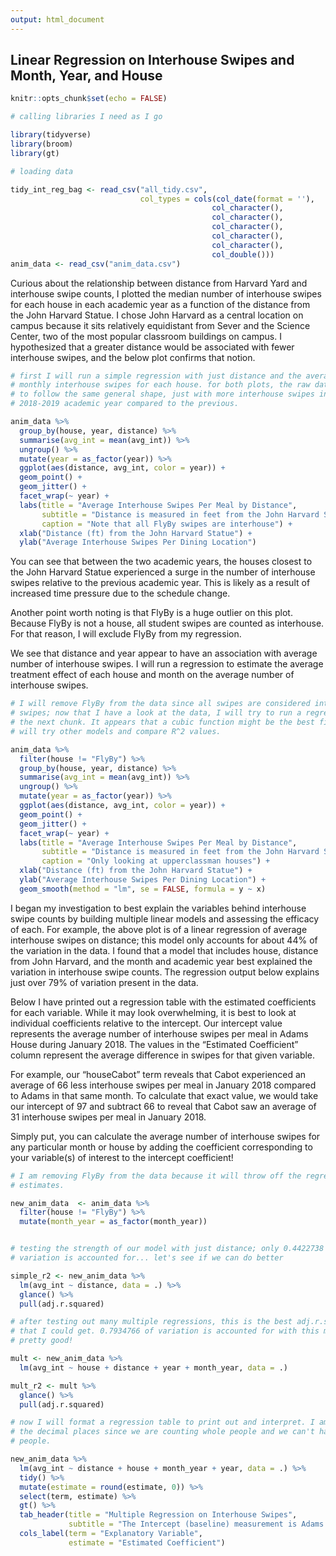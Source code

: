 ```yaml
---
output: html_document
---
```


## Linear Regression on Interhouse Swipes and Month, Year, and House

```r
knitr::opts_chunk$set(echo = FALSE)

# calling libraries I need as I go

library(tidyverse)
library(broom)
library(gt)

# loading data

tidy_int_reg_bag <- read_csv("all_tidy.csv",
                             col_types = cols(col_date(format = ''),
                                             col_character(),
                                             col_character(),
                                             col_character(),
                                             col_character(),
                                             col_character(),
                                             col_double()))
anim_data <- read_csv("anim_data.csv")

```

Curious about the relationship between distance from Harvard Yard and interhouse swipe counts, I plotted the median number of interhouse swipes for each house in each academic year as a function of the distance from the John Harvard Statue. I chose John Harvard as a central location on campus because it sits relatively equidistant from Sever and the Science Center, two of the most popular classroom buildings on campus. I hypothesized that a greater distance would be associated with fewer interhouse swipes, and the below plot confirms that notion.

```r

# first I will run a simple regression with just distance and the average
# monthly interhouse swipes for each house. for both plots, the raw data appears
# to follow the same general shape, just with more interhouse swipes in the
# 2018-2019 academic year compared to the previous.

anim_data %>% 
  group_by(house, year, distance) %>% 
  summarise(avg_int = mean(avg_int)) %>% 
  ungroup() %>% 
  mutate(year = as_factor(year)) %>% 
  ggplot(aes(distance, avg_int, color = year)) +
  geom_point() +
  geom_jitter() +
  facet_wrap(~ year) +
  labs(title = "Average Interhouse Swipes Per Meal by Distance",
       subtitle = "Distance is measured in feet from the John Harvard Statue",
       caption = "Note that all FlyBy swipes are interhouse") +
  xlab("Distance (ft) from the John Harvard Statue") +
  ylab("Average Interhouse Swipes Per Dining Location")

```

You can see that between the two academic years, the houses closest to the John Harvard Statue experienced a surge in the number of interhouse swipes relative to the previous academic year. This is likely as a result of increased time pressure due to the schedule change. 

Another point worth noting is that FlyBy is a huge outlier on this plot. Because FlyBy is not a house, all student swipes are counted as interhouse. For that reason, I will exclude FlyBy from my regression.

We see that distance and year appear to have an association with average number of interhouse swipes. I will run a regression to estimate the average treatment effect of each house and month on the average number of interhouse swipes.

```r

# I will remove FlyBy from the data since all swipes are considered interhouse
# swipes; now that I have a look at the data, I will try to run a regression in
# the next chunk. It appears that a cubic function might be the best fit, but I
# will try other models and compare R^2 values.

anim_data %>% 
  filter(house != "FlyBy") %>% 
  group_by(house, year, distance) %>% 
  summarise(avg_int = mean(avg_int)) %>% 
  ungroup() %>% 
  mutate(year = as_factor(year)) %>% 
  ggplot(aes(distance, avg_int, color = year)) +
  geom_point() +
  geom_jitter() +
  facet_wrap(~ year) +
  labs(title = "Average Interhouse Swipes Per Meal by Distance",
       subtitle = "Distance is measured in feet from the John Harvard Statue",
       caption = "Only looking at upperclassman houses") +
  xlab("Distance (ft) from the John Harvard Statue") +
  ylab("Average Interhouse Swipes Per Dining Location") +
  geom_smooth(method = "lm", se = FALSE, formula = y ~ x)

```

I began my investigation to best explain the variables behind interhouse swipe counts by building multiple linear models and assessing the efficacy of each. For example, the above plot is of a linear regression of average interhouse swipes on distance; this model only accounts for about 44% of the variation in the data. I found that a model that includes house, distance from John Harvard, and the month and academic year best explained the variation in interhouse swipe counts. The regression output below explains just over 79% of variation present in the data.

Below I have printed out a regression table with the estimated coefficients for each variable. While it may look overwhelming, it is best to look at individual coefficients relative to the intercept. Our intercept value represents the average number of interhouse swipes per meal in Adams House during January 2018. The values in the "Estimated Coefficient" column represent the average difference in swipes for that given variable.

For example, our "houseCabot" term reveals that Cabot experienced an average of 66 less interhouse swipes per meal in January 2018 compared to Adams in that same month. To calculate that exact value, we would take our intercept of 97 and subtract 66 to reveal that Cabot saw an average of 31 interhouse swipes per meal in January 2018.

Simply put, you can calculate the average number of interhouse swipes for any particular month or house by adding the coefficient corresponding to your variable(s) of interest to the intercept coefficient!

```r

# I am removing FlyBy from the data because it will throw off the regression
# estimates.

new_anim_data  <- anim_data %>% 
  filter(house != "FlyBy") %>% 
  mutate(month_year = as_factor(month_year))


# testing the strength of our model with just distance; only 0.4422738 of
# variation is accounted for... let's see if we can do better

simple_r2 <- new_anim_data %>% 
  lm(avg_int ~ distance, data = .) %>% 
  glance() %>% 
  pull(adj.r.squared)

# after testing out many multiple regressions, this is the best adj.r.squared
# that I could get. 0.7934766 of variation is accounted for with this model.
# pretty good!

mult <- new_anim_data %>% 
  lm(avg_int ~ house + distance + year + month_year, data = .)

mult_r2 <- mult %>% 
  glance() %>% 
  pull(adj.r.squared)

# now I will format a regression table to print out and interpret. I am removing
# the decimal places since we are counting whole people and we can't have .39
# people.

new_anim_data %>% 
  lm(avg_int ~ distance + house + month_year + year, data = .) %>% 
  tidy() %>% 
  mutate(estimate = round(estimate, 0)) %>% 
  select(term, estimate) %>% 
  gt() %>% 
  tab_header(title = "Multiple Regression on Interhouse Swipes",
             subtitle = "The Intercept (baseline) measurement is Adams House in January 2018") %>% 
  cols_label(term = "Explanatory Variable",
             estimate = "Estimated Coefficient")


```


